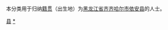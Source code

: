 {{Catnav|頁面分類|各種主題的頁面分類|依中国各省来作的分类|各地中国人|黑龙江人|齐齐哈尔人}}
{{Catnav|頁面分類|人物|各國人物|中国人|各地中国人|黑龙江人|齐齐哈尔人}}

本分类用于归纳[[籍贯|籍贯]]（出生地）为[[黑龙江省|黑龙江省]][[齐齐哈尔市|齐齐哈尔市]][[依安县|依安县]]的人士。

[[Category:齐齐哈尔人|县]]
[[Category:依安县|*]]